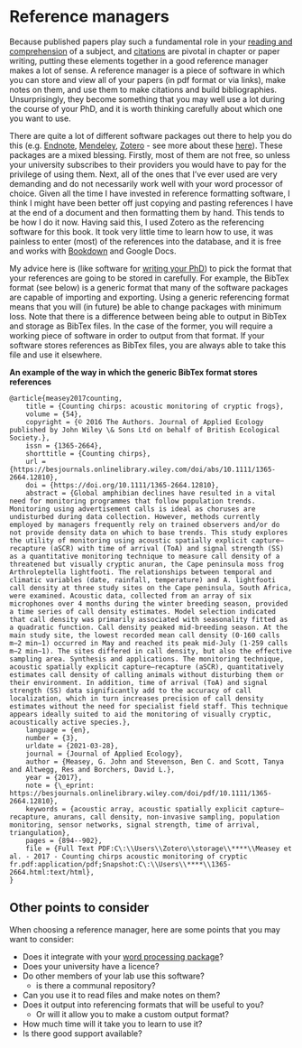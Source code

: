 # Reference managers {#referencesoftware}

Because published papers play such a fundamental role in your [reading and comprehension](critical.html) of a subject, and [citations](citations.html) are pivotal in chapter or paper writing, putting these elements together in a good reference manager makes a lot of sense. A reference manager is a piece of software in which you can store and view all of your papers (in pdf format or via links), make notes on them, and use them to make citations and build bibliographies. Unsurprisingly, they become something that you may well use a lot during the course of your PhD, and it is worth thinking carefully about which one you want to use.

There are quite a lot of different software packages out there to help you do this (e.g. [Endnote](https://endnote.com/), [Mendeley](https://www.mendeley.com/guides/desktop), [Zotero](https://www.zotero.org/) - see more about these [here](https://subjectguides.library.american.edu/c.php?g=479020&p=3323781)). These packages are a mixed blessing. Firstly, most of them are not free, so unless your university subscribes to their providers you would have to pay for the privilege of using them. Next, all of the ones that I've ever used are very demanding and do not necessarily work well with your word processor of choice. Given all the time I have invested in reference formatting software, I think I might have been better off just copying and pasting references I have at the end of a document and then formatting them by hand. This tends to be how I do it now. Having said this, I used Zotero as the referencing software for this book. It took very little time to learn how to use, it was painless to enter (most) of the references into the database, and it is free and works with [Bookdown](bookdown.org) and Google Docs. 

My advice here is (like software for [writing your PhD](software.html)) to pick the format that your references are going to be stored in carefully. For example, the BibTex format (see below) is a generic format that many of the software packages are capable of importing and exporting. Using a generic referencing format means that you will (in future) be able to change packages with minimum loss. Note that there is a difference between being able to output in BibTex and storage as BibTex files. In the case of the former, you will require a working piece of software in order to output from that format. If your software stores references as BibTex files, you are always able to take this file and use it elsewhere. 

**An example of the way in which the generic BibTex format stores references** 
```
@article{measey2017counting,
	title = {Counting chirps: acoustic monitoring of cryptic frogs},
	volume = {54},
	copyright = {© 2016 The Authors. Journal of Applied Ecology published by John Wiley \& Sons Ltd on behalf of British Ecological Society.},
	issn = {1365-2664},
	shorttitle = {Counting chirps},
	url = {https://besjournals.onlinelibrary.wiley.com/doi/abs/10.1111/1365-2664.12810},
	doi = {https://doi.org/10.1111/1365-2664.12810},
	abstract = {Global amphibian declines have resulted in a vital need for monitoring programmes that follow population trends. Monitoring using advertisement calls is ideal as choruses are undisturbed during data collection. However, methods currently employed by managers frequently rely on trained observers and/or do not provide density data on which to base trends. This study explores the utility of monitoring using acoustic spatially explicit capture–recapture (aSCR) with time of arrival (ToA) and signal strength (SS) as a quantitative monitoring technique to measure call density of a threatened but visually cryptic anuran, the Cape peninsula moss frog Arthroleptella lightfooti. The relationships between temporal and climatic variables (date, rainfall, temperature) and A. lightfooti call density at three study sites on the Cape peninsula, South Africa, were examined. Acoustic data, collected from an array of six microphones over 4 months during the winter breeding season, provided a time series of call density estimates. Model selection indicated that call density was primarily associated with seasonality fitted as a quadratic function. Call density peaked mid-breeding season. At the main study site, the lowest recorded mean call density (0·160 calls m−2 min−1) occurred in May and reached its peak mid-July (1·259 calls m−2 min−1). The sites differed in call density, but also the effective sampling area. Synthesis and applications. The monitoring technique, acoustic spatially explicit capture–recapture (aSCR), quantitatively estimates call density of calling animals without disturbing them or their environment. In addition, time of arrival (ToA) and signal strength (SS) data significantly add to the accuracy of call localization, which in turn increases precision of call density estimates without the need for specialist field staff. This technique appears ideally suited to aid the monitoring of visually cryptic, acoustically active species.},
	language = {en},
	number = {3},
	urldate = {2021-03-28},
	journal = {Journal of Applied Ecology},
	author = {Measey, G. John and Stevenson, Ben C. and Scott, Tanya and Altwegg, Res and Borchers, David L.},
	year = {2017},
	note = {\_eprint: https://besjournals.onlinelibrary.wiley.com/doi/pdf/10.1111/1365-2664.12810},
	keywords = {acoustic array, acoustic spatially explicit capture–recapture, anurans, call density, non-invasive sampling, population monitoring, sensor networks, signal strength, time of arrival, triangulation},
	pages = {894--902},
	file = {Full Text PDF:C\:\\Users\\Zotero\\storage\\****\\Measey et al. - 2017 - Counting chirps acoustic monitoring of cryptic fr.pdf:application/pdf;Snapshot:C\:\\Users\\****\\1365-2664.html:text/html},
}
```
## Other points to consider

When choosing a reference manager, here are some points that you may want to consider:

 - Does it integrate with your [word processing package](software.html)?
 - Does your university have a licence?
 - Do other members of your lab use this software?
   + is there a communal repository?
 - Can you use it to read files and make notes on them?
 - Does it output into referencing formats that will be useful to you?
   + Or will it allow you to make a custom output format?
 - How much time will it take you to learn to use it?
 - Is there good support available?
 
 

